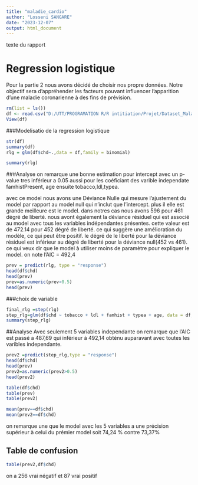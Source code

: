 ```yaml
---
title: "maladie_cardio"
author: "Losseni SANGARE"
date: "2023-12-07"
output: html_document
---
```

texte du rapport

# Regression logistique
Pour la partie 2 nous avons décidé de choisir nos propre données. Notre objectif sera d'appréhender les facteurs pouvant influencer l'apparition d'une maladie coronarienne à des fins de prévision.
```r
rm(list = ls())
df <- read.csv("D:/UTT/PROGRAMATION R/R intitiation/Projet/Dataset_Maladie_Cadiovasculaire.txt", row.names=1, sep=";")
View(df)

```


###Modelisatio de la regression logistique
```r
str(df)
summary(df)
rlg = glm(df$chd~.,data = df,family = binomial)
```


```r
summary(rlg)
```

###Analyse
on remarque une bonne estimation pour intercept avec un p-value tres inférieur a 0.05 aussi pour les coéficiant des varible independate famhistPresent, age ensuite tobacco,ldl,typea.

avec ce model nous avons une Déviance Nulle qui mesure l'ajustement du model par rapport au model null qui n'inclut que l'intercept. plus il elle est grande meilleure est le model. dans notres cas nous avons 596 pour 461 dégré de liberté.
nous avont également la déviance résiduel qui est associé au model avec tous les variables indépendantes présentes.
cette valeur est de 472.14 pour 452 dégré de liberté. ce qui suggère une amélioration du modèle, ce qui peut être positif.
le dégré de le liberté pour la déviance résiduel est inférieur au dégré de liberté pour la déviance null(452 vs 461). ce qui veux dir que le model à utiliser moins de paramètre pour expliquer le model.
on note l'AIC = 492,4

```r
prev = predict(rlg, type = "response")
head(df$chd)
head(prev)
prev=as.numeric(prev>0.5)
head(prev)
```

###choix de variable
```r
final_rlg =step(rlg)
step_rlg=glm(df$chd ~ tobacco + ldl + famhist + typea + age, data = df,family=binomial)
summary(step_rlg)
```

##Analyse
Avec seulement 5 variables independante on remarque que l'AIC est passé a 487,69 qui inférieur à 492,14 obténu auparavant avec toutes les varibles independante.

```r
prev2 =predict(step_rlg,type = "response")
head(df$chd)
head(prev)
prev2=as.numeric(prev2>0.5)
head(prev2)
```

```r
table(df$chd)
table(prev)
table(prev2)

mean(prev==df$chd)
mean(prev2==df$chd)
```

on remarque une que le model avec les 5 variables a une précision supérieur à celui du prémier model soit 74,24 % contre 73,37%

## Table de confusion
```r
table(prev2,df$chd)
```
on a 256 vrai négatif et 87 vrai positif
